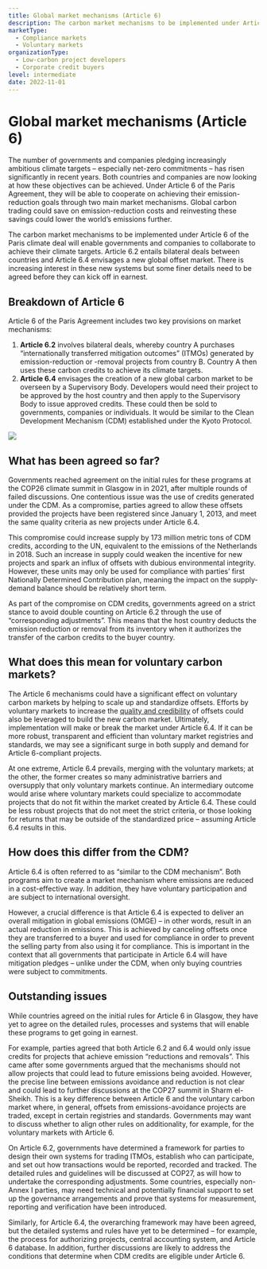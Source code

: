 ```yaml
---
title: Global market mechanisms (Article 6)
description: The carbon market mechanisms to be implemented under Article 6 of the Paris climate deal will enable governments and companies to collaborate to achieve their climate targets. There is growing interest in these new systems but some finer details need to be agreed.
marketType:
  - Compliance markets
  - Voluntary markets
organizationType:
  - Low-carbon project developers
  - Corporate credit buyers
level: intermediate
date: 2022-11-01
---
```


# Global market mechanisms (Article 6)

The number of governments and companies pledging increasingly ambitious climate targets – especially net-zero commitments – has risen significantly in recent years. Both countries and companies are now looking at how these objectives can be achieved. Under Article 6 of the Paris Agreement, they will be able to cooperate on achieving their emission-reduction goals through two main market mechanisms. Global carbon trading could save on emission-reduction costs and reinvesting these savings could lower the world’s emissions further.

<KeyMessage>
  The carbon market mechanisms to be implemented under Article 6 of the Paris
  climate deal will enable governments and companies to collaborate to achieve
  their climate targets. Article 6.2 entails bilateral deals between countries
  and Article 6.4 envisages a new global offset market. There is increasing
  interest in these new systems but some finer details need to be agreed before
  they can kick off in earnest.
</KeyMessage>

## Breakdown of Article 6

Article 6 of the Paris Agreement includes two key provisions on market mechanisms:

1. **Article 6.2** involves bilateral deals, whereby country A purchases “internationally transferred mitigation outcomes” (ITMOs) generated by emission-reduction or -removal projects from country B. Country A then uses these carbon credits to achieve its climate targets.
2. **Article 6.4** envisages the creation of a new global carbon market to be overseen by a Supervisory Body. Developers would need their project to be approved by the host country and then apply to the Supervisory Body to issue approved credits. These could then be sold to governments, companies or individuals. It would be similar to the Clean Development Mechanism (CDM) established under the Kyoto Protocol.

<Image src="article-6.png" ratio={0} />

## What has been agreed so far?

Governments reached agreement on the initial rules for these programs at the COP26 climate summit in Glasgow in in 2021, after multiple rounds of failed discussions. One contentious issue was the use of credits generated under the CDM. As a compromise, parties agreed to allow these offsets provided the projects have been registered since January 1, 2013, and meet the same quality criteria as new projects under Article 6.4.

This compromise could increase supply by 173 million metric tons of CDM credits, according to the UN, equivalent to the emissions of the Netherlands in 2018. Such an increase in supply could weaken the incentive for new projects and spark an influx of offsets with dubious environmental integrity. However, these units may only be used for compliance with parties’ first Nationally Determined Contribution plan, meaning the impact on the supply-demand balance should be relatively short term.

As part of the compromise on CDM credits, governments agreed on a strict stance to avoid double counting on Article 6.2 through the use of “corresponding adjustments”. This means that the host country deducts the emission reduction or removal from its inventory when it authorizes the transfer of the carbon credits to the buyer country.

## What does this mean for voluntary carbon markets?

The Article 6 mechanisms could have a significant effect on voluntary carbon markets by helping to scale up and standardize offsets. Efforts by voluntary markets to increase the [quality and credibility](/factsheets/offset-quality) of offsets could also be leveraged to build the new carbon market. Ultimately, implementation will make or break the market under Article 6.4. If it can be more robust, transparent and efficient than voluntary market registries and standards, we may see a significant surge in both supply and demand for Article 6-compliant projects.

At one extreme, Article 6.4 prevails, merging with the voluntary markets; at the other, the former creates so many administrative barriers and oversupply that only voluntary markets continue. An intermediary outcome would arise where voluntary markets could specialize to accommodate projects that do not fit within the market created by Article 6.4. These could be less robust projects that do not meet the strict criteria, or those looking for returns that may be outside of the standardized price – assuming Article 6.4 results in this.

## How does this differ from the CDM?

Article 6.4 is often referred to as “similar to the CDM mechanism”. Both programs aim to create a market mechanism where emissions are reduced in a cost-effective way. In addition, they have voluntary participation and are subject to international oversight.

However, a crucial difference is that Article 6.4 is expected to deliver an overall mitigation in global emissions (OMGE) – in other words, result in an actual reduction in emissions. This is achieved by canceling offsets once they are transferred to a buyer and used for compliance in order to prevent the selling party from also using it for compliance. This is important in the context that all governments that participate in Article 6.4 will have mitigation pledges – unlike under the CDM, when only buying countries were subject to commitments.

## Outstanding issues

While countries agreed on the initial rules for Article 6 in Glasgow, they have yet to agree on the detailed rules, processes and systems that will enable these programs to get going in earnest.

For example, parties agreed that both Article 6.2 and 6.4 would only issue credits for projects that achieve emission “reductions and removals”. This came after some governments argued that the mechanisms should not allow projects that could lead to future emissions being avoided. However, the precise line between emissions avoidance and reduction is not clear and could lead to further discussions at the COP27 summit in Sharm el-Sheikh. This is a key difference between Article 6 and the voluntary carbon market where, in general, offsets from emissions-avoidance projects are traded, except in certain registries and standards. Governments may want to discuss whether to align other rules on additionality, for example, for the voluntary markets with Article 6.

On Article 6.2, governments have determined a framework for parties to design their own systems for trading ITMOs, establish who can participate, and set out how transactions would be reported, recorded and tracked. The detailed rules and guidelines will be discussed at COP27, as will how to undertake the corresponding adjustments. Some countries, especially non-Annex I parties, may need technical and potentially financial support to set up the governance arrangements and prove that systems for measurement, reporting and verification have been introduced.

Similarly, for Article 6.4, the overarching framework may have been agreed, but the detailed systems and rules have yet to be determined – for example, the process for authorizing projects, central accounting system, and Article 6 database. In addition, further discussions are likely to address the conditions that determine when CDM credits are eligible under Article 6.
